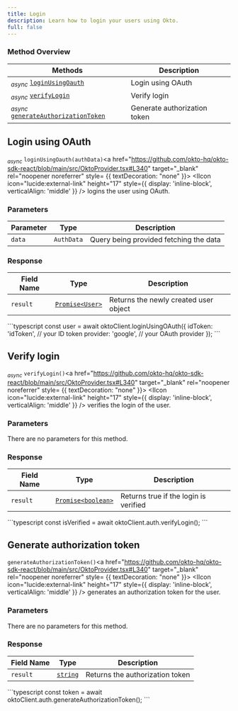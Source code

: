 ```yaml
---
title: Login
description: Learn how to login your users using Okto.
full: false
---
```




### Method Overview

| Methods                                                                         | Description                          |                 
|---------------------------------------------------------------------------------|--------------------------------------|
| <sub><i>async</i></sub> [`loginUsingOauth`](#login-using-oauth) | Login using OAuth |
| <sub><i>async</i></sub> [`verifyLogin`](#verify-login) | Verify login |
| <sub><i>async</i></sub> [`generateAuthorizationToken`](#generate-authorization-token) | Generate authorization token |

<div className="method-box">

## Login using OAuth

<sub><i>async</i></sub> `loginUsingOauth(authData)`<a href="https://github.com/okto-hq/okto-sdk-react/blob/main/src/OktoProvider.tsx#L340" target="_blank" rel="noopener noreferrer" style= {{ textDecoration: "none" }}> <IIcon icon="lucide:external-link" height="17" style={{ display: 'inline-block', verticalAlign: 'middle' }} /></a> logins the user using OAuth.

### Parameters

| Parameter   | Type                        | Description                            | 
|-------------|-----------------------------|----------------------------------------|
| `data`     | `AuthData` | Query being provided fetching the data | 

### Response

<Callout title="Success Response">

| Field Name | Type                  | Description                                   | 
|------------|-----------------------|-----------------------------------------------|
| `result`   | [`Promise<User>`](/docs/typescript-sdk/technical-reference#models) | Returns the newly created user object | 

</Callout>


<Accordions>
<Accordion title="Example">
<Tabs items={['Typescript']}>
  <Tab value="Typescript">
    ```typescript
    const user = await oktoClient.loginUsingOAuth({
            idToken: 'idToken', // your ID token
            provider: 'google', // your OAuth provider
        });
    ```
  </Tab>
</Tabs>
</Accordion>
</Accordions>

</div>

<div className="method-box">

## Verify login

<sub><i>async</i></sub> `verifyLogin()`<a href="https://github.com/okto-hq/okto-sdk-react/blob/main/src/OktoProvider.tsx#L340" target="_blank" rel="noopener noreferrer" style= {{ textDecoration: "none" }}> <IIcon icon="lucide:external-link" height="17" style={{ display: 'inline-block', verticalAlign: 'middle' }} /></a> verifies the login of the user.

### Parameters

There are no parameters for this method.
### Response

<Callout title="Success Response">

| Field Name | Type                  | Description                                   | 
|------------|-----------------------|-----------------------------------------------|
| `result`   | [`Promise<boolean>`](/docs/typescript-sdk/technical-reference#models) | Returns true if the login is verified | 

</Callout>


<Accordions>
<Accordion title="Example">
<Tabs items={['Typescript']}>
  <Tab value="Typescript">
    ```typescript
    const isVerified = await oktoClient.auth.verifyLogin();
    ```
  </Tab>
</Tabs>
</Accordion>
</Accordions>

</div>

<div className="method-box">

## Generate authorization token

`generateAuthorizationToken()`<a href="https://github.com/okto-hq/okto-sdk-react/blob/main/src/OktoProvider.tsx#L340" target="_blank" rel="noopener noreferrer" style= {{ textDecoration: "none" }}> <IIcon icon="lucide:external-link" height="17" style={{ display: 'inline-block', verticalAlign: 'middle' }} /></a> generates an authorization token for the user.

### Parameters

There are no parameters for this method.

### Response

<Callout title="Success Response">

| Field Name | Type                  | Description                                   | 
|------------|-----------------------|-----------------------------------------------|
| `result`   | [`string`](/docs/typescript-sdk/technical-reference#models) | Returns the authorization token | 

</Callout>


<Accordions>
<Accordion title="Example">
<Tabs items={['Typescript']}>
  <Tab value="Typescript">
    ```typescript
    const token = await oktoClient.auth.generateAuthorizationToken();
    ```
  </Tab>
</Tabs>
</Accordion>
</Accordions>

</div>